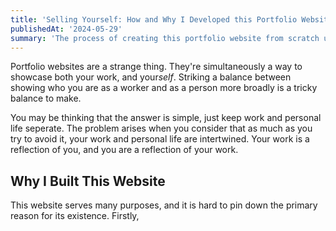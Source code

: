```yaml
---
title: 'Selling Yourself: How and Why I Developed this Portfolio Website'
publishedAt: '2024-05-29'
summary: 'The process of creating this portfolio website from scratch using modern web development tools and techniques.'
---
```


Portfolio websites are a strange thing. They're simultaneously a way to showcase both your work, and your*self*. Striking a balance between showing who you are as a worker and as a person more broadly is a tricky balance to make.

You may be thinking that the answer is simple, just keep work and personal life seperate. The problem arises when you consider that as much as you try to avoid it, your work and personal life are intertwined. Your work is a reflection of you, and you are a reflection of your work.

## Why I Built This Website

This website serves many purposes, and it is hard to pin down the primary reason for its existence. Firstly,

